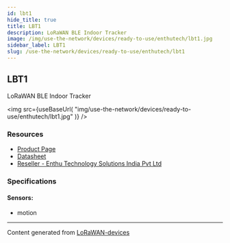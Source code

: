 ```yaml
---
id: lbt1
hide_title: true
title: LBT1
description: LoRaWAN BLE Indoor Tracker
image: /img/use-the-network/devices/ready-to-use/enthutech/lbt1.jpg
sidebar_label: LBT1
slug: /use-the-network/devices/ready-to-use/enthutech/lbt1
---
```



## LBT1

LoRaWAN BLE Indoor Tracker

<img
src={useBaseUrl(
"img/use-the-network/devices/ready-to-use/enthutech/lbt1.jpg"
)}
/>

### Resources

- [Product Page](http://www.dragino.com/products/lora-lorawan-end-node/item/165-lbt1.html)
- [Datasheet](http://www.dragino.com/downloads/index.php?dir=LoRa_End_Node/LBT1/)
- [Reseller - Enthu Technology Solutions India Pvt Ltd](https://www.enthutech.in/zh_HK/shop/category/lora-devices-2)

### Specifications

#### Sensors:
- motion



---
Content generated from [LoRaWAN-devices](https://github.com/TheThingsNetwork/lorawan-devices)
